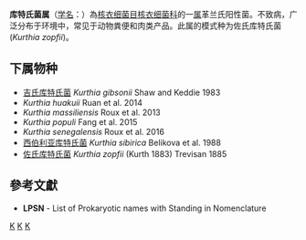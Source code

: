 {{Automatic taxobox
| taxon = Kurthia
| authority = Trevisan, 1885
| type species = 佐氏库特氏菌<br>''Kurthia zopfii''
| type species authority = (Kurth 1883) Trevisan 1885
}}
'''库特氏菌属'''（[[学名|学名]]：{{lang|la|''Kurthia''}}）為[[核衣细菌目|核衣细菌目]][[核衣细菌科|核衣细菌科]]的一[[属|属]]革兰氏阳性菌。不致病，广泛分布于环境中，常见于动物粪便和肉类产品。此属的模式种为佐氏库特氏菌(''Kurthia zopfii'')。

==下属物种==
* [[吉氏库特氏菌|吉氏库特氏菌]] ''Kurthia gibsonii'' Shaw and Keddie 1983
* ''Kurthia huakuii'' Ruan et al. 2014
* ''Kurthia massiliensis'' Roux et al. 2013
* ''Kurthia populi'' Fang et al. 2015
* ''Kurthia senegalensis'' Roux et al. 2016
* [[西伯利亚库特氏菌|西伯利亚库特氏菌]] ''Kurthia sibirica'' Belikova et al. 1988
* [[佐氏库特氏菌|佐氏库特氏菌]] ''Kurthia zopfii'' (Kurth 1883) Trevisan 1885

==參考文獻==
{{reflist}}
* '''LPSN''' - List of Prokaryotic names with Standing in Nomenclature

{{taxonbar}}

[[Category:革兰氏阳性菌|K]]
[[Category:_核衣细菌科|K]]
[[Category:1885年描述的分类群|K]]